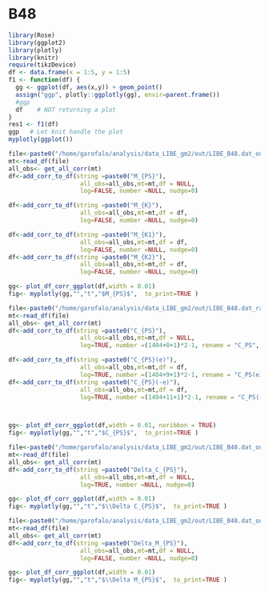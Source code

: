 # B48


```r
library(Rose)
library(ggplot2)
library(plotly)
library(knitr)
require(tikzDevice)
df <- data.frame(x = 1:5, y = 1:5)
f1 <- function(df) {
  gg <- ggplot(df, aes(x,y)) + geom_point()
  assign("ggp", plotly::ggplotly(gg), envir=parent.frame())
  #ggp
  df    # NOT returning a plot
}
res1 <- f1(df)
ggp   # Let knit handle the plot
myplotly(ggplot())
```

```r
file<-paste0("/home/garofalo/analysis/data_LIBE_gm2/out/LIBE_B48.dat_output")
mt<-read_df(file)
all_obs<- get_all_corr(mt)
df<-add_corr_to_df(string =paste0("M_{PS}"),
                    all_obs=all_obs,mt=mt,df = NULL,
                    log=FALSE, number =NULL, nudge=0)

df<-add_corr_to_df(string =paste0("M_{K}"),
                    all_obs=all_obs,mt=mt,df = df,
                    log=FALSE, number =NULL, nudge=0)

df<-add_corr_to_df(string =paste0("M_{K1}"),
                    all_obs=all_obs,mt=mt,df = df,
                    log=FALSE, number =NULL, nudge=0)
df<-add_corr_to_df(string =paste0("M_{K2}"),
                    all_obs=all_obs,mt=mt,df = df,
                    log=FALSE, number =NULL, nudge=0)

gg<- plot_df_corr_ggplot(df,width = 0.01)
fig<- myplotly(gg,"","t","$M_{PS}$",  to_print=TRUE )


```


```r
file<-paste0("/home/garofalo/analysis/data_LIBE_gm2/out/LIBE_B48.dat_raw_correlators")
mt<-read_df(file)
all_obs<- get_all_corr(mt)
df<-add_corr_to_df(string =paste0("C_{PS}"),
                    all_obs=all_obs,mt=mt,df = NULL,
                    log=TRUE, number =(1404+0+1)*2-1, rename = "C_PS", nudge=0)

df<-add_corr_to_df(string =paste0("C_{PS}(e)"),
                    all_obs=all_obs,mt=mt,df = df,
                    log=TRUE, number =(1404+9+1)*2-1, rename = "C_PS(e)", nudge=0)
df<-add_corr_to_df(string =paste0("C_{PS}(-e)"),
                    all_obs=all_obs,mt=mt,df = df,
                    log=TRUE, number =(1404+11+1)*2-1, rename = "C_PS(-e)", nudge=0)



gg<- plot_df_corr_ggplot(df,width = 0.01, noribbon = TRUE)
fig<- myplotly(gg,"","t","$C_{PS}$",  to_print=TRUE )


```

```r
file<-paste0("/home/garofalo/analysis/data_LIBE_gm2/out/LIBE_B48.dat_output")
mt<-read_df(file)
all_obs<- get_all_corr(mt)
df<-add_corr_to_df(string =paste0("Delta_C_{PS}"),
                    all_obs=all_obs,mt=mt,df = NULL,
                    log=TRUE, number =NULL, nudge=0)

gg<- plot_df_corr_ggplot(df,width = 0.01)
fig<- myplotly(gg,"","t","$\\Delta C_{PS}$",  to_print=TRUE )

```

```r
file<-paste0("/home/garofalo/analysis/data_LIBE_gm2/out/LIBE_B48.dat_output")
mt<-read_df(file)
all_obs<- get_all_corr(mt)
df<-add_corr_to_df(string =paste0("Delta_M_{PS}"),
                    all_obs=all_obs,mt=mt,df = NULL,
                    log=FALSE, number =NULL, nudge=0)

gg<- plot_df_corr_ggplot(df,width = 0.01)
fig<- myplotly(gg,"","t","$\\Delta M_{PS}$",  to_print=TRUE )


```